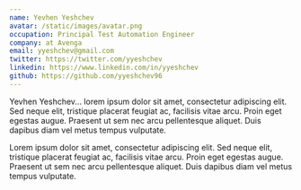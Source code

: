 ```yaml
---
name: Yevhen Yeshchev
avatar: /static/images/avatar.png
occupation: Principal Test Automation Engineer
company: at Avenga
email: yyeshchev@gmail.com
twitter: https://twitter.com/yyeshchev
linkedin: https://www.linkedin.com/in/yyeshchev
github: https://github.com/yyeshchev96
---
```


Yevhen Yeshchev... lorem ipsum dolor sit amet, consectetur adipiscing elit. Sed neque elit, tristique placerat feugiat ac, facilisis vitae arcu. Proin eget egestas augue. Praesent ut sem nec arcu pellentesque aliquet. Duis dapibus diam vel metus tempus vulputate.

Lorem ipsum dolor sit amet, consectetur adipiscing elit. Sed neque elit, tristique placerat feugiat ac, facilisis vitae arcu. Proin eget egestas augue. Praesent ut sem nec arcu pellentesque aliquet. Duis dapibus diam vel metus tempus vulputate.
